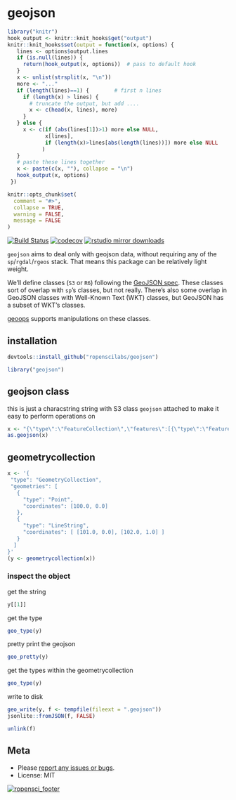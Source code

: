 geojson
=======

```r
library("knitr")
hook_output <- knitr::knit_hooks$get("output")
knitr::knit_hooks$set(output = function(x, options) {
   lines <- options$output.lines
   if (is.null(lines)) {
     return(hook_output(x, options))  # pass to default hook
   }
   x <- unlist(strsplit(x, "\n"))
   more <- "..."
   if (length(lines)==1) {        # first n lines
     if (length(x) > lines) {
       # truncate the output, but add ....
       x <- c(head(x, lines), more)
     }
   } else {
     x <- c(if (abs(lines[1])>1) more else NULL,
            x[lines],
            if (length(x)>lines[abs(length(lines))]) more else NULL
           )
   }
   # paste these lines together
   x <- paste(c(x, ""), collapse = "\n")
   hook_output(x, options)
 })

knitr::opts_chunk$set(
  comment = "#>",
  collapse = TRUE,
  warning = FALSE,
  message = FALSE
)
```

[![Build Status](https://travis-ci.org/ropenscilabs/geojson.svg?branch=master)](https://travis-ci.org/ropenscilabs/geojson)
[![codecov](https://codecov.io/gh/ropenscilabs/geojson/branch/master/graph/badge.svg)](https://codecov.io/gh/ropenscilabs/geojson)
[![rstudio mirror downloads](http://cranlogs.r-pkg.org/badges/geojson)](https://github.com/metacran/cranlogs.app)

`geojson` aims to deal only with geojson data, without requiring any of the `sp`/`rgdal`/`rgeos` stack. That means this package can be relatively light weight.

We'll define classes (`S3` or `R6`) following the [GeoJSON spec][geojsonspec]. These classes sort of overlap with `sp`'s classes, but not really. There's also some overlap in GeoJSON classes with Well-Known Text (WKT) classes, but GeoJSON has a subset of WKT's classes.

[geoops](https://github.com/ropenscilabs/geoops) supports manipulations on these classes.

## installation

```r
devtools::install_github("ropenscilabs/geojson")
```

```r
library("geojson")
```

## geojson class

this is just a characstring string with S3 class `geojson` attached to make it easy to perform operations on

```r
x <- "{\"type\":\"FeatureCollection\",\"features\":[{\"type\":\"Feature\",\"geometry\":{\"type\":\"Point\",\"coordinates\":[-99.74,32.45]},\"properties\":{}}]}"
as.geojson(x)
```

## geometrycollection

```r
x <- '{
 "type": "GeometryCollection",
 "geometries": [
   {
     "type": "Point",
     "coordinates": [100.0, 0.0]
   },
   {
     "type": "LineString",
     "coordinates": [ [101.0, 0.0], [102.0, 1.0] ]
   }
  ]
}'
(y <- geometrycollection(x))
```

### inspect the object

get the string

```r
y[[1]]
```

get the type

```r
geo_type(y)
```

pretty print the geojson

```r
geo_pretty(y)
```

get the types within the geometrycollection


```r
geo_type(y)
```

write to disk

```r
geo_write(y, f <- tempfile(fileext = ".geojson"))
jsonlite::fromJSON(f, FALSE)
```

```r
unlink(f)
```

## Meta

* Please [report any issues or bugs](https://github.com/ropenscilabs/geojson/issues).
* License: MIT

[![ropensci_footer](http://ropensci.org/public_images/github_footer.png)](http://ropensci.org)

[geojsonspec]: http://geojson.org/geojson-spec.html
[jqr]: https://github.com/ropensci/jqr
[jq]: https://github.com/stedolan/jq
